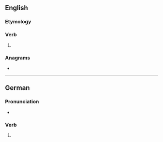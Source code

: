 ==English==

===Etymology===
{{suffix|en|kill|est}}

===Verb===
{{head|en|verb form}}

# {{en-archaic second-person singular of|kill}}

===Anagrams===
* {{anagrams|en|a=eikllst|skillet}}

----

==German==

===Pronunciation===
* {{audio|de|De-killest.ogg|Audio}}

===Verb===
{{head|de|verb form}}
# {{de-verb form of|killen|2|s|k1}}